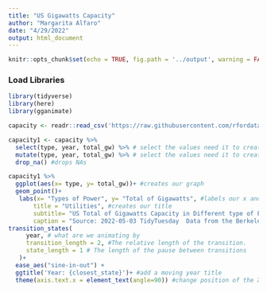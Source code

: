 ```yaml
---
title: "US Gigawatts Capacity"
author: "Margarita Alfaro"
date: "4/29/2022"
output: html_document
---
```


```r
knitr::opts_chunk$set(echo = TRUE, fig.path = '../output', warning = FALSE, message = FALSE)
```

### Load Libraries ###
```r
library(tidyverse)
library(here)
library(gganimate)
```

```r
capacity <- readr::read_csv('https://raw.githubusercontent.com/rfordatascience/tidytuesday/master/data/2022/2022-05-03/capacity.csv')
```

```r
capacity1 <- capacity %>%
  select(type, year, total_gw) %>% # select the values need it to create our plot
  mutate(type, year, total_gw) %>% # select the values need it to create our plot
  drop_na() #drops NAs
```
  
```r
capacity1 %>%
  ggplot(aes(x= type, y= total_gw))+ #creates our graph
  geom_point()+
   labs(x= "Types of Power", y= "Total of Gigawatts", #labels our x and y-axis
       title = "Utilities", #creates our title
       subtitle= "US Total of Gigawatts Capacity in Different type of Power from 2014-2020 ", #creates and label the subtitle
       caption = "Source: 2022-05-03 TidyTuesday  Data from the Berkeley Lab")+
transition_states(
     year, # what are we animating by
     transition_length = 2, #The relative length of the transition.
     state_length = 1 # The length of the pause between transitions
   )+
  ease_aes("sine-in-out") +
  ggtitle('Year: {closest_state}')+ #add a moving year title
  theme(axis.text.x = element_text(angle=90)) #change position of the X-axis to 90 degrees
```


